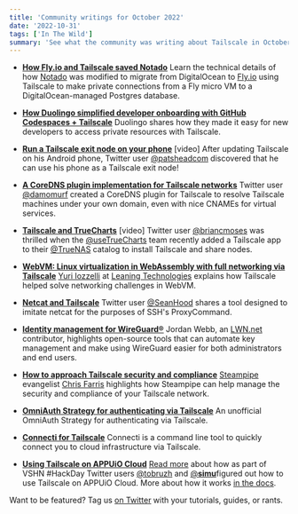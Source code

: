 ```yaml
---
title: 'Community writings for October 2022'
date: '2022-10-31'
tags: ['In The Wild']
summary: 'See what the community was writing about Tailscale in October 2022'
---
```


<NewsletterRepublishing />

- [**How Fly.io and Tailscale saved Notado**](https://notado.substack.com/p/how-flyio-and-tailscale-saved-notado)
Learn the technical details of how [Notado](https://notado.app/) was modified to migrate from DigitalOcean to [Fly.io](http://fly.io/) using Tailscale to make private connections from a Fly micro VM to a DigitalOcean-managed Postgres database.

- [**How Duolingo simplified developer onboarding with GitHub Codespaces + Tailscale**](https://blog.duolingo.com/developer-onboarding-with-github-codespaces/)
Duolingo shares how they made it easy for new developers to access private resources with Tailscale.

- [**Run a Tailscale exit node on your phone**](https://www.youtube.com/watch?v=bN3q_F8NIH8) [video]
After updating Tailscale on his Android phone, Twitter user [@patsheadcom](https://twitter.com/patsheadcom) discovered that he can use his phone as a Tailscale exit node!

- [**A CoreDNS plugin implementation for Tailscale networks**](https://github.com/damomurf/coredns-tailscale)
Twitter user [@damomurf](https://twitter.com/@damomurf) created a CoreDNS plugin for Tailscale to resolve Tailscale machines under your own domain, even with nice CNAMEs for virtual services.

- [**Tailscale and TrueCharts**](https://www.youtube.com/watch?v=3hpfpKUDf2o&t=1s) [video]
Twitter user [@briancmoses](https://twitter.com/@briancmoses) was thrilled when the [@useTrueCharts](https://twitter.com/useTrueCharts) team recently added a Tailscale app to their [@TrueNAS](https://twitter.com/TrueNAS) catalog to install Tailscale and share nodes.

- [**WebVM: Linux virtualization in WebAssembly with full networking via Tailscale**](https://leaningtech.com/webvm-virtual-machine-with-networking-via-tailscale/)
[Yuri Iozzelli](https://leaningtech.com/author/yuri/) at [Leaning Technologies](https://leaningtech.com/) explains how Tailscale helped solve networking challenges in WebVM.

- [**Netcat and Tailscale**](https://github.com/SeanHood/tailscale-netcat)
Twitter user [@SeanHood](https://twitter.com/@SeanHood) shares a tool designed to imitate netcat for the purposes of SSH's ProxyCommand.

- [**Identity management for WireGuard®**](https://lwn.net/SubscriberLink/910766/7678f8c4ede60928/)
Jordan Webb, an [LWN.net](https://lwn.net/) contributor, highlights open-source tools that can automate key management and make using WireGuard easier for both administrators and end users.

- [**How to approach Tailscale security and compliance**](https://steampipe.io/blog/tailscale-security-compliance)
[Steampipe](https://steampipe.io/) evangelist [Chris Farris](https://twitter.com/jcfarris) highlights how Steampipe can help manage the security and compliance of your Tailscale network.

- [**OmniAuth Strategy for authenticating via Tailscale**](https://github.com/caius/omniauth-tailscale)
An unofficial OmniAuth Strategy for authenticating via Tailscale.

- [**Connecti for Tailscale**](https://github.com/jaxxstorm/connecti)
Connecti is a command line tool to quickly connect you to cloud infrastructure via Tailscale.

- [**Using Tailscale on APPUiO Cloud**](https://twitter.com/tobruzh/status/1583453592735780865)
[Read more](https://www.vshn.ch/blog/vshn-hackday-tailscale-on-appuio-cloud/) about how as part of VSHN #HackDay Twitter users [@tobruzh](https://twitter.com/tobruzh) and [@__simu__](https://twitter.com/__simu__)figured out how to use Tailscale on APPUiO Cloud. More about how it works [in the docs](https://docs.appuio.cloud/user/how-to/tailscale.html).

Want to be featured? Tag us [on Twitter](https://twitter.com/tailscale) with your tutorials, guides, or rants.
